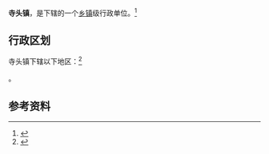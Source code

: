 {{中国乡级行政区
|景观照片文件名 = S223沿线 寺头镇政府 2021-05-01.jpg
|景观照片大小   = 200px
|景观照片描述   = 寺头镇政府
|37/07/24/104/000}}

'''寺头镇'''，是{{PRC admin/fullname|37/07/24/104/000|3}}下辖的一个[[乡镇|乡镇]]级行政单位。<ref>{{PRC admin/ref sgc|{{PRC admin/parent|37/07/24/104/000}}}}</ref>

== 行政区划 ==

寺头镇下辖以下地区：<ref>{{PRC admin/ref sgc|37/07/24/104/000}}</ref>

{{PRC admin/children|37/07/24/104/000}}。

== 参考资料 ==

{{reflist}}

{{行政区划小作品}}
{{PRC admin/navcat|37/07/24/104/000}}